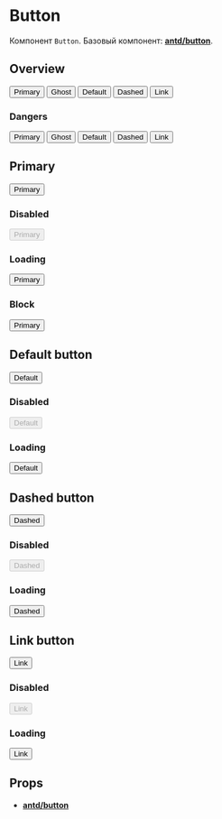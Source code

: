 
<Meta title="Components/Button" component={Button} />

# Button

Компонент `Button`. Базовый компонент:
[**antd/button**](https://ant.design/components/button/).

## Overview

<Preview>
  <div className="flex-container padding-between">
    <Button type="primary">Primary</Button>
    <Button type="primary" ghost>
      Ghost
    </Button>
    <Button type="default">Default</Button>
    <Button type="dashed">Dashed</Button>
    <Button type="link">Link</Button>
  </div>
</Preview>

### Dangers

<Preview>
  <div className="flex-container padding-between">
    <Button type="primary" danger>
      Primary
    </Button>
    <Button type="primary" ghost danger>
      Ghost
    </Button>
    <Button type="default" danger>
      Default
    </Button>
    <Button type="dashed" danger>
      Dashed
    </Button>
    <Button type="link" danger>
      Link
    </Button>
  </div>
</Preview>

## Рrimary

<Preview>
  <Story name="Primary">
    <Button type="primary">Primary</Button>
  </Story>
</Preview>

### Disabled

<Preview>
  <Button type="primary" disabled>
    Primary
  </Button>
</Preview>

### Loading

<Preview>
  <Button type="primary" loading>
    Primary
  </Button>
</Preview>

### Block

<Preview>
  <Button type="primary" block>
    Primary
  </Button>
</Preview>

## Default button

<Preview>
  <Story name="Default">
    <Button type="default">Default</Button>
  </Story>
</Preview>

### Disabled

<Preview>
  <Button type="default" disabled>
    Default
  </Button>
</Preview>

### Loading

<Preview>
  <Button type="default" loading>
    Default
  </Button>
</Preview>

## Dashed button

<Preview>
  <Story name="Dashed">
    <Button type="dashed">Dashed</Button>
  </Story>
</Preview>

### Disabled

<Preview>
  <Button type="dashed" disabled>
    Dashed
  </Button>
</Preview>

### Loading

<Preview>
  <Button type="dashed" loading>
    Dashed
  </Button>
</Preview>

## Link button

<Preview>
  <Story name="Link">
    <Button type="link">Link</Button>
  </Story>
</Preview>

### Disabled

<Preview>
  <Button type="link" disabled>
    Link
  </Button>
</Preview>

### Loading

<Preview>
  <Button type="link" loading>
    Link
  </Button>
</Preview>

## Props

- [**antd/button**](https://ant.design/components/button/#API)

<Props of={Button} />
